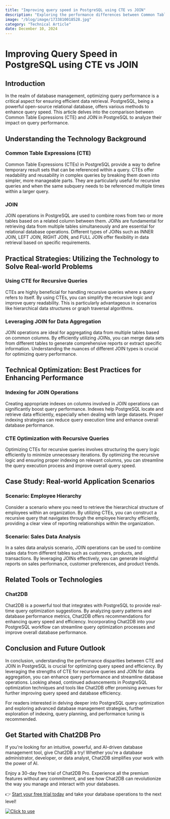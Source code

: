 ```yaml
---
title: "Improving query speed in PostgreSQL using CTE vs JOIN"
description: "Exploring the performance differences between Common Table Expressions (CTE) and JOIN in PostgreSQL to enhance query speed and efficiency."
image: "/blog/image/1733810018528.jpg"
category: "Technical Article"
date: December 10, 2024
---
```


# Improving Query Speed in PostgreSQL using CTE vs JOIN


<Authors date="December 10, 2024">
  <Author name="Rowan Hill" link="https://chat2db.ai" />
</Authors>

## Introduction

In the realm of database management, optimizing query performance is a critical aspect for ensuring efficient data retrieval. PostgreSQL, being a powerful open-source relational database, offers various methods to enhance query speed. This article delves into the comparison between Common Table Expressions (CTE) and JOIN in PostgreSQL to analyze their impact on query performance.

## Understanding the Technology Background

### Common Table Expressions (CTE)

Common Table Expressions (CTEs) in PostgreSQL provide a way to define temporary result sets that can be referenced within a query. CTEs offer readability and reusability in complex queries by breaking them down into simpler, more manageable parts. They are particularly useful for recursive queries and when the same subquery needs to be referenced multiple times within a larger query.

### JOIN

JOIN operations in PostgreSQL are used to combine rows from two or more tables based on a related column between them. JOINs are fundamental for retrieving data from multiple tables simultaneously and are essential for relational database operations. Different types of JOINs such as INNER JOIN, LEFT JOIN, RIGHT JOIN, and FULL JOIN offer flexibility in data retrieval based on specific requirements.

## Practical Strategies: Utilizing the Technology to Solve Real-world Problems

### Using CTE for Recursive Queries

CTEs are highly beneficial for handling recursive queries where a query refers to itself. By using CTEs, you can simplify the recursive logic and improve query readability. This is particularly advantageous in scenarios like hierarchical data structures or graph traversal algorithms.

### Leveraging JOIN for Data Aggregation

JOIN operations are ideal for aggregating data from multiple tables based on common columns. By efficiently utilizing JOINs, you can merge data sets from different tables to generate comprehensive reports or extract specific information. Understanding the nuances of different JOIN types is crucial for optimizing query performance.

## Technical Optimization: Best Practices for Enhancing Performance

### Indexing for JOIN Operations

Creating appropriate indexes on columns involved in JOIN operations can significantly boost query performance. Indexes help PostgreSQL locate and retrieve data efficiently, especially when dealing with large datasets. Proper indexing strategies can reduce query execution time and enhance overall database performance.

### CTE Optimization with Recursive Queries

Optimizing CTEs for recursive queries involves structuring the query logic efficiently to minimize unnecessary iterations. By optimizing the recursive logic and ensuring proper indexing on relevant columns, you can streamline the query execution process and improve overall query speed.

## Case Study: Real-world Application Scenarios

### Scenario: Employee Hierarchy

Consider a scenario where you need to retrieve the hierarchical structure of employees within an organization. By utilizing CTEs, you can construct a recursive query that navigates through the employee hierarchy efficiently, providing a clear view of reporting relationships within the organization.

### Scenario: Sales Data Analysis

In a sales data analysis scenario, JOIN operations can be used to combine sales data from different tables such as customers, products, and transactions. By leveraging JOINs effectively, you can generate insightful reports on sales performance, customer preferences, and product trends.

## Related Tools or Technologies

### Chat2DB

Chat2DB is a powerful tool that integrates with PostgreSQL to provide real-time query optimization suggestions. By analyzing query patterns and database performance metrics, Chat2DB offers recommendations for enhancing query speed and efficiency. Incorporating Chat2DB into your PostgreSQL workflow can streamline query optimization processes and improve overall database performance.

## Conclusion and Future Outlook

In conclusion, understanding the performance disparities between CTE and JOIN in PostgreSQL is crucial for optimizing query speed and efficiency. By leveraging the strengths of CTE for recursive queries and JOIN for data aggregation, you can enhance query performance and streamline database operations. Looking ahead, continued advancements in PostgreSQL optimization techniques and tools like Chat2DB offer promising avenues for further improving query speed and database efficiency.

For readers interested in delving deeper into PostgreSQL query optimization and exploring advanced database management strategies, further exploration of indexing, query planning, and performance tuning is recommended.

## Get Started with Chat2DB Pro

If you're looking for an intuitive, powerful, and AI-driven database management tool, give Chat2DB a try! Whether you're a database administrator, developer, or data analyst, Chat2DB simplifies your work with the power of AI.

Enjoy a 30-day free trial of Chat2DB Pro. Experience all the premium features without any commitment, and see how Chat2DB can revolutionize the way you manage and interact with your databases.

👉 [Start your free trial today](https://chat2db.ai/pricing) and take your database operations to the next level!


[![Click to use](/image/blog/bg/chat2db.jpg)](https://chat2db.ai/)
